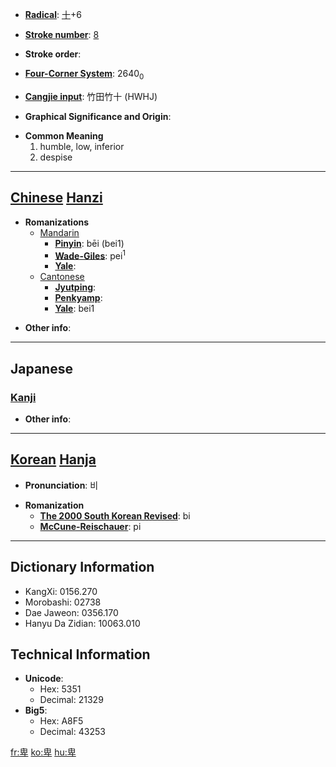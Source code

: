 * '''[[Wiktionary:Chinese radical index| Radical]]''': [[Wiktionary:Chinese radical index 十|十]]+6

* '''[[Wiktionary:Chinese total strokes index|Stroke number]]''': [[Wiktionary:Chinese total strokes index 8|8]]

* '''Stroke order''': 

* '''[[Wiktionary:Chinese four corner index|Four-Corner System]]''': 2640<sub>0</sub>

* '''[[Wiktionary:Chinese Cangjie index|Cangjie input]]''': 竹田竹十 (HWHJ)

* '''Graphical Significance and Origin''': 

* '''Common Meaning'''
*#humble, low, inferior
*# despise


----

== [[Chinese]] [[Hanzi]] ==

* '''Romanizations'''
** [[Mandarin]]
*** '''[[Pinyin]]''': bēi (bei1)
*** '''[[Wade-Giles]]''': pei<sup>1</sup>
*** '''[[Yale]]''': 
**[[Cantonese]]
***'''[[Jyutping]]''':
***'''[[Penkyamp]]''': 
***'''[[Yale]]''': bei1

* '''Other info''': 

----

==Japanese==
===[[Kanji]]===
{{kanji|on readings=[[ひ]] (hi)
|kun readings=[[ひくい]] (hikui), [[いやしい]] (iyashii), [[いやしめる]] (iyashimeru)
}}

* '''Other info''':  

----

== [[Korean]] [[Hanja]] ==

* '''Pronunciation''': 비

* '''Romanization'''
** '''[[The 2000 South Korean Revised Romanization|The 2000 South Korean Revised]]''': bi
** '''[[McCune-Reischauer]]''': pi

----

== Dictionary Information ==

* KangXi: 0156.270
* Morobashi: 02738
* Dae Jaweon: 0356.170
* Hanyu Da Zidian: 10063.010

== Technical Information ==

* '''Unicode''':
** Hex: 5351
** Decimal: 21329
* '''Big5''':
** Hex: A8F5
** Decimal: 43253

[[fr:卑]]
[[ko:卑]]
[[hu:卑]]